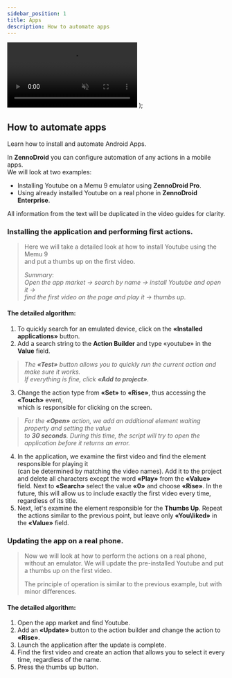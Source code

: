```yaml
---
sidebar_position: 1
title: Apps
description: How to automate apps
---
```


  <video controls playsInline muted preload="auto" className='docsVideo'>
    <source src={source} type="video/mp4" />
</video>
);

## How to automate apps

Learn how to install and automate Android Apps. 

In **ZennoDroid** you can configure automation of any actions in a mobile apps.   
We will look at two examples: 
- Installing Youtube on a Memu 9 emulator using **ZennoDroid Pro**.   
- Using already installed Youtube on a real phone in **ZennoDroid Enterprise**.  

All information from the text will be duplicated in the video guides for clarity.

### Installing the application and performing first actions.

> Here we will take a detailed look at how to install Youtube using the Memu 9  
> and put a thumbs up on the first video.
>
> *Summary*:  
> *Open the app market → search by name → install Youtube and open it →*  
> *find the first video on the page and play it → thumbs up*.

#### The detailed algorithm:  

1. To quickly search for an emulated device, click on the **«Installed applications»** button.  
2. Add a search string to the **Action Builder** and type «youtube» in the **Value** field.  
> *The **«Test»** button allows you to quickly run the current action and make sure it works.*  
> *If everything is fine, click **«Add to project»**.*  
3. Change the action type from **«Set»** to **«Rise»**, thus accessing the **«Touch»** event,  
which is responsible for clicking on the screen.  
> *For the **«Open»** action, we add an additional element waiting property and setting the value  
to **30 seconds**. During this time, the script will try to open the application before it returns an error.*  
4. In the application, we examine the first video and find the element responsible for playing it  
(can be determined by matching the video names). Add it to the project and delete all characters except the word **«Play»** from the **«Value»** field. Next to **«Search»** select the value **«0»** and choose **«Rise»**. In the future, this will allow us to include exactly the first video every time, regardless of its title.  
5. Next, let's examine the element responsible for the **Thumbs Up**. Repeat the actions similar to the previous point, but leave only **«You\liked»** in the **«Value»** field.  

### Updating the app on a real phone.  

> Now we will look at how to perform the actions on a real phone, without an emulator. We will update the pre-installed Youtube and put a thumbs up on the first video.  
>
> The principle of operation is similar to the previous example, but with minor differences.

#### The detailed algorithm:

1. Open the app market and find Youtube.  
2. Add an **«Update»** button to the action builder and change the action to **«Rise»**.  
3. Launch the application after the update is complete.  
4. Find the first video and create an action that allows you to select it every time, regardless of the name. 
5. Press the thumbs up button.  
